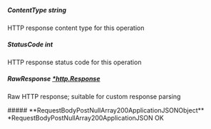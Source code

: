 
##### **ContentType** string
HTTP response content type for this operation

##### **StatusCode** int
HTTP response status code for this operation

##### **RawResponse** [*http.Response](https://pkg.go.dev/net/http#Response)
Raw HTTP response; suitable for custom response parsing

<Collapsible>
    ##### **RequestBodyPostNullArray200ApplicationJSONObject** *RequestBodyPostNullArray200ApplicationJSON
    OK
    <Collapsible.Break/>
    <RequestBodyPostNullArray200ApplicationJSON/>
</Collapsible>

